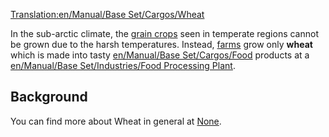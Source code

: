 [[Translation:en/Manual/Base Set/Cargos/Wheat]]

{{en/Cargo|name=Wheat
|image=en/Grain.png
|produced=[[en/Manual/Base Set/Industries/Farm]]
|accepted=[[en/Manual/Base Set/Industries/Food Processing Plant]]
}}

In the sub-arctic climate, the [[en/Manual/Base Set/Cargos/Grain|grain crops]] seen in temperate regions cannot be grown due to the harsh temperatures.  Instead, [[en/Manual/Base Set/Industries/Farm|farms]] grow only '''wheat''' which is made into tasty [[en/Manual/Base Set/Cargos/Food]] products at a [[en/Manual/Base Set/Industries/Food Processing Plant]].

==Background==
You can find more about Wheat in general at [https://www.wikipedia.org/wiki/Wheat None].